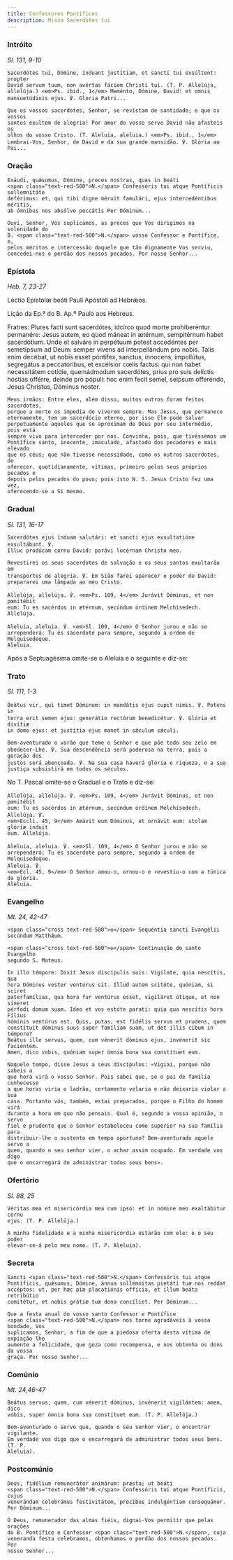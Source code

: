 ```yaml
---
title: Confessores Pontífices
description: Missa Sacerdótes tui
---
```


### Intróito

<em>Sl. 131, 9-10</em>

<div class="side-by-side not-content">

    Sacerdótes tui, Dómine, índuant justítiam, et sancti tui exsúltent: propter
    David servum tuum, non avértas fáciem Christi tui. (T. P. Allelúja,
    allelúja.) <em>Ps. ibid., 1</em> Meménto, Dómine, David: et omnis
    mansuetúdinis ejus. ℣. Gloria Patri...

    Que os vossos sacerdotes, Senhor, se revistam de santidade; e que os vossos
    santos exultem de alegria! Por amor do vosso servo David não afasteis os
    olhos do vosso Cristo. (T. Aleluia, aleluia.) <em>Ps. ibid., 1</em>
    Lembrai-Vos, Senhor, de David e da sua grande mansidão. ℣. Glória ao Pai...

</div>

### Oração

<div class="side-by-side not-content">

    Exáudi, quǽsumus, Dómine, preces nostras, quas in beáti
    <span class="text-red-500">N.</span> Confessóris tui atque Pontíficis sollemnitáte
    deférimus: et, qui tibi digne méruit famulári, ejus intercedéntibus méritis,
    ab ómnibus nos absólve peccátis Per Dóminum...

    Ouvi, Senhor, Vos suplicamos, as preces que Vos dirigimos na solenidade do
    B. <span class="text-red-500">N.</span> vosso Confessor e Pontífice, e,
    pelos méritos e intercessão daquele que tão dignamente Vos serviu,
    concedei-nos o perdão dos nossos pecados. Por nosso Senhor...

</div>

### Epístola

<em>Heb. 7, 23-27</em>

<div class="side-by-side not-content">

Léctio Epístolæ beáti Pauli Apóstoli ad Hebrǽos.

Lição da Ep.ª do B. Ap.º Paulo aos Hebreus.

  <span>
    Fratres: Plures facti sunt sacerdótes, idcírco quod morte prohiberéntur
    permanére: Jesus autem, eo quod máneat in ætérnum, sempitérnum habet
    sacerdótium. Unde et salváre in perpétuum potest accedéntes per semetípsum
    ad Deum: semper vivens ad interpellándum pro nobis. Talis enim decébat, ut
    nobis esset póntifex, sanctus, ínnocens, impollútus, segregátus a
    peccatóribus, et excélsior cœlis factus: qui non habet necessitátem cotídie,
    quemádmodum sacerdótes, prius pro suis delíctis hóstias offérre, deínde pro
    pópuli: hoc enim fecit semel, seípsum offeréndo, Jesus Christus, Dóminus
    noster.

    Meus irmãos: Entre eles, além disso, muitos outros foram feitos sacerdotes,
    porque a morte os impedia de viverem sempre. Mas Jesus, que permanece
    eternamente, tem um sacerdócio eterno, por isso Ele pode salvar
    perpetuamente aqueles que se aproximam de Deus por seu intermédio, pois está
    sempre vivo para interceder por nós. Convinha, pois, que tivéssemos um
    Pontífice santo, inocente, imaculado, afastado dos pecadores e mais elevado
    que os céus; que não tivesse necessidade, como os outros sacerdotes, de
    oferecer, quotidianamente, vítimas, primeiro pelos seus próprios pecados e
    depois pelos pecados do povo; pois isto N. S. Jesus Cristo fez uma vez,
    oferecendo-se a Si mesmo.

</div>

### Gradual

<em>Sl. 131, 16-17</em>

<div class="side-by-side not-content">

    Sacerdótes ejus índuam salutári: et sancti ejus exsultatióne exsultábunt. ℣.
    Illuc prodúcam cornu David: parávi lucérnam Christo meo.

    Revestirei os seus sacerdotes de salvação e os seus santos exultarão em
    transportes de alegria. ℣. Em Sião farei aparecer o poder de David:
    prepararei uma lâmpada ao meu Cristo.

    Allelúja, allelúja. ℣. <em>Ps. 109, 4</em> Jurávit Dóminus, et non pœnitébit
    eum: Tu es sacérdos in ætérnum, secúndum órdinem Melchísedech. Allelúja.

    Aleluia, aleluia. ℣. <em>Sl. 109, 4</em> O Senhor jurou e não se
    arrependerá: Tu és sacerdote para sempre, segundo a ordem de Melquisedeque.
    Aleluia.

</div>

<aside>Após a Septuagésima omite-se o Aleluia e o seguinte e diz-se:</aside>

### Trato

<em>Sl. 111, 1-3</em>

<div class="side-by-side not-content">

    Beátus vir, qui timet Dóminum: in mandátis ejus cupit nimis. ℣. Potens in
    terra erit semen ejus: generátio rectórum benedicétur. ℣. Glória et divítiæ
    in domo ejus: et justítia ejus manet in sǽculum sǽculi.

    Bem-aventurado o varão que teme o Senhor e que põe todo seu zelo em
    obedecer-Lhe. ℣. Sua descendência será poderosa na terra, pois a geração dos
    justos será abençoada. ℣. Na sua casa haverá glória e riqueza, e a sua
    justiça subsistirá em todos os séculos.

</div>

<aside>No T. Pascal omite-se o Gradual e o Trato e diz-se:</aside>

<div class="side-by-side not-content">

    Allelúja, allelúja. ℣. <em>Ps. 109, 4</em> Jurávit Dóminus, et non pœnitébit
    eum: Tu es sacérdos in ætérnum, secúndum órdinem Melchísedech. Allelúja. ℣.
    <em>Eccli. 45, 9</em> Amávit eum Dóminus, et ornávit eum: stolam glóriæ índuit
    eum. Allelúja.

    Aleluia, aleluia. ℣. <em>Sl. 109, 4</em> O Senhor jurou e não se
    arrependerá: Tu és sacerdote para sempre, segundo a ordem de Melquisedeque.
    Aleluia. ℣.
    <em>Ecl. 45, 9</em> O Senhor amou-o, ornou-o e revestiu-o com a túnica da glória.
    Aleluia.

</div>

### Evangelho

<em>Mt. 24, 42-47</em>

<div class="side-by-side not-content">

    <span class="cross text-red-500">✠</span> Sequéntia sancti Evangélii
    secúndum Matthǽum.

    <span class="cross text-red-500">✠</span> Continuação do santo Evangelho
    segundo S. Mateus.

    In illo témpore: Dixit Jesus discípulis suis: Vigilate, quia nescítis, qua
    hora Dóminus vester ventúrus sit. Illud autem scitóte, quóniam, si sciret
    paterfamílias, qua hora fur ventúrus esset, vigiláret útique, et non síneret
    pérfodi domum suam. Ideo et vos estóte parati: quia qua nescítis hora Fílius
    hóminis ventúrus est. Quis, putas, est fidélis servus et prudens, quem
    constítuit dóminus suus super famíliam suam, ut det illis cibum in témpore?
    Beátus ille servus, quem, cum vénerit dóminus ejus, invénerit sic faciéntem.
    Amen, dico vobis, quóniam super ómnia bona sua constítuet eum.

    Naquele tempo, disse Jesus a seus discípulos: «Vigiai, porque não sabeis a
    que hora virá o vosso Senhor. Pois sabei que, se o pai de família conhecesse
    a que horas viria o ladrão, certamente velaria e não deixaria violar a sua
    casa. Portanto vós, também, estai preparados, porque o Filho do homem virá
    durante a hora em que não pensais. Qual é, segundo a vossa opinião, o servo
    fiel e prudente que o Senhor estabeleceu como superior na sua família para
    distribuir-lhe o sustento em tempo oportuno? Bem-aventurado aquele servo a
    quem, quando o seu senhor vier, o achar assim ocupado. Em verdade vos digo
    que o encarregará de administrar todos seus bens».

</div>

### Ofertório

<em>Sl. 88, 25</em>

<div class="side-by-side not-content">

    Véritas mea et misericórdia mea cum ipso: et in nómine meo exaltábitur cornu
    ejus. (T. P. Allelúja.)

    A minha fidelidade e a minha misericórdia estarão com ele: e o seu poder
    elevar-se-á pelo meu nome. (T. P. Aleluia).

</div>

### Secreta

<div class="side-by-side not-content">

    Sancti <span class="text-red-500">N.</span> Confessóris tui atque
    Pontíficis, quǽsumus, Dómine, ánnua sollémnitas pietáti tuæ nos reddat
    accéptos: ut, per hæc piæ placatiónis offícia, et illum beáta retribútio
    comitétur, et nobis grátiæ tuæ dona concíliet. Per Dóminum...

    Que a festa anual do vosso santo Confessor e Pontífice
    <span class="text-red-500">N.</span> nos torne agradáveis à vossa bondade, Vos
    suplicamos, Senhor, a fim de que a piedosa oferta desta vítima de expiação lhe
    aumente a felicidade, que goza como recompensa, e nos obtenha os dons da vossa
    graça. Por nosso Senhor...

</div>

### Comúnio

<em>Mt. 24,46-47</em>

<div class="side-by-side not-content">

    Beátus servus, quem, cum vénerit dóminus, invénerit vigilántem: amen, dico
    vobis, super ómnia bona sua constítuet eum. (T. P. Allelúja.)

    Bem-aventurado o servo que, quando o seu senhor vier, o encontrar vigilante.
    Em verdade vos digo que o encarregará de administrar todos seus bens. (T. P.
    Aleluia).

</div>

### Postcomúnio

<div class="side-by-side not-content">

    Deus, fidélium remunerátor animárum: præsta; ut beáti
    <span class="text-red-500">N.</span> Confessóris tui atque Pontíficis, cujus
    venerándam celebrámus festivitátem, précibus indulgéntiam consequámur. Per Dóminum...

    Ó Deus, remunerador das almas fiéis, dignai-Vos permitir que pelas orações
    do B. Pontífice e Confessor <span class="text-red-500">N.</span>, cuja
    veneranda festa celebramos, obtenhamos o perdão dos nossos pecados. Por
    nosso Senhor...

</div>
